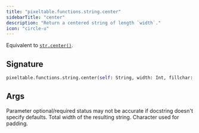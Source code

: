 ```yaml
---
title: "pixeltable.functions.string.center"
sidebarTitle: "center"
description: "Return a centered string of length `width`."
icon: "circle-u"
---
```

Equivalent to [`str.center()`](https://docs.python.org/3/library/stdtypes.html#str.center).


## Signature

```python
pixeltable.functions.string.center(self: String, width: Int, fillchar: String) -> String
```

## Args

<Note>
Parameter optional/required status may not be accurate if docstring doesn't specify defaults.
</Note>

<ParamField path="width" type="Int" required>
  Total width of the resulting string.


</ParamField>

<ParamField path="fillchar" type="String" required>
  Character used for padding.


</ParamField>

